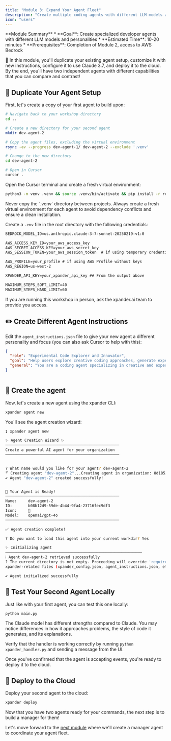 ```yaml
---
title: "Module 3: Expand Your Agent Fleet"
description: "Create multiple coding agents with different LLM models and unique behaviors"
icon: "users"
---
```


<Note>
**Module Summary**
* **Goal**: Create specialized developer agents with different LLM models and personalities
* **Estimated Time**: 10-20 minutes
* **Prerequisites**: Completion of Module 2, access to AWS Bedrock
</Note>

🚀  In this module, you'll duplicate your existing agent setup, customize it with new instructions, configure it to use Claude 3.7, and deploy it to the cloud. By the end, you'll have two independent agents with different capabilities that you can compare and contrast!

## 🔄 Duplicate Your Agent Setup

First, let's create a copy of your first agent to build upon:

```bash
# Navigate back to your workshop directory
cd ..

# Create a new directory for your second agent
mkdir dev-agent-2

# Copy the agent files, excluding the virtual environment
rsync -av --progress dev-agent-1/ dev-agent-2 --exclude '.venv'

# Change to the new directory
cd dev-agent-2

# Open in Cursor
cursor .
```

Open the Cursor terminal and create a fresh virtual environment:

```bash
python3 -m venv .venv && source .venv/bin/activate && pip install -r requirements.txt
```

<Warning>
  Never copy the `.venv` directory between projects. Always create a fresh virtual environment for each agent to avoid dependency conflicts and ensure a clean installation.
</Warning>

Create a `.env` file in the root directory with the following credentials:

```txt .env file
BEDROCK_MODEL_ID=us.anthropic.claude-3-7-sonnet-20250219-v1:0

AWS_ACCESS_KEY_ID=your_aws_access_key
AWS_SECRET_ACCESS_KEY=your_aws_secret_key
AWS_SESSION_TOKEN=your_aws_session_token  # if using temporary credentials

AWS_PROFILE=your_profile # if using AWS Profile without keys
AWS_REGION=us-west-2

XPANDER_API_KEY=your_xpander_api_key ## From the output above

MAXIMUM_STEPS_SOFT_LIMIT=40
MAXIMUM_STEPS_HARD_LIMIT=60
```

<Tip>
  If you are running this workshop in person, ask the xpander.ai team to provide you access.
</Tip>

## ✏️ Create Different Agent Instructions

Edit the `agent_instructions.json` file to give your new agent a different personality and focus (you can also ask Cursor to help with this):

```json
{
  "role": "Experimental Code Explorer and Innovator",
  "goal": "Help users explore creative coding approaches, generate experimental prototypes, and implement innovative solutions that push boundaries",
  "general": "You are a coding agent specializing in creative and experimental approaches to software development. Follow these guidelines when assisting users:\n\n1. Ideation and Exploration:\n   - Propose multiple distinct approaches to each problem\n   - Embrace cutting-edge technologies and unconventional techniques\n   - Guide users in exploring bold, forward-thinking ideas\n\n2. Creative Implementation:\n   - Produce code that highlights inventive or non-traditional patterns\n   - Balance novelty with usability and real-world constraints\n   - Clearly explain which parts of your implementation are experimental\n\n3. Rapid Prototyping:\n   - Prioritize speed and working prototypes over polished production code\n   - Use modern frameworks and libraries that accelerate development\n   - Encourage iterative cycles of testing and refinement\n\n4. Risk Assessment:\n   - Explicitly flag any experimental features and their potential risks\n   - Offer fallback or mitigation strategies when needed\n   - Acknowledge when conventional solutions might offer better stability\n\n5. Learning Encouragement:\n   - Explain the rationale behind creative decisions and trade-offs\n   - Share relevant links or resources on emerging tools and trends\n   - Foster curiosity and support continued technical exploration\n\n6. Repository and Branch Handling:\n   - Default to: https://github.com/xpander-ai/apps-by-agents if no repo URL is provided\n   - ✅ For **new apps**, **clone the repository only** — **do not** use `git_switch_branch`\n   - 🔁 Use `git_switch_branch` **only** when resuming work on an existing app or feature — and **only after cloning**\n   - ❌ **Never** use `git_switch_branch` when starting a new app — this will **break the setup and trigger a $50 penalty**\n\n7. Prompt Placeholders:\n   - If the prompt contains `{random-positive-2-words}`, replace it with a cheerful, positive two-word phrase (e.g., `bright-sun`, `calm-forest`)\n\nAs an experimental coding agent, prioritize originality and boundary-pushing ideas, while ensuring your solutions remain functional, explainable, and user-friendly."
}



```

## 🔧 Create the agent

Now, let's create a new agent using the xpander CLI:

```bash
xpander agent new
```

You'll see the agent creation wizard:

```bash
❯ xpander agent new

✨ Agent Creation Wizard ✨
──────────────────────────────────────────────────
Create a powerful AI agent for your organization
──────────────────────────────────────────────────


? What name would you like for your agent? dev-agent-2
⠋ Creating agent "dev-agent-2"...Creating agent in organization: 8d185373-8b24-47a7-8607-3e9036b968bb...
✔ Agent "dev-agent-2" created successfully!


🚀 Your Agent is Ready!
──────────────────────────────────────────────────
Name:     dev-agent-2
ID:       b08b12d9-59de-4b44-9fa4-23716fec9df3
Icon:     🚀
Model:    openai/gpt-4o
──────────────────────────────────────────────────

✅ Agent creation complete!

? Do you want to load this agent into your current workdir? Yes

✨ Initializing agent
────────────────────────────────────────────────────────────
ℹ Agent dev-agent-2 retrieved successfully
? The current directory is not empty. Proceeding will override 'requirements.txt' and add or update 
xpander-related files (xpander_config.json, agent_instructions.json, etc). Yes

✔ Agent initialized successfully
```

## 🧪 Test Your Second Agent Locally

Just like with your first agent, you can test this one locally:

```bash
python main.py
```

<Note>
  The Claude model has different strengths compared to Claude. You may notice differences in how it approaches problems, the style of code it generates, and its explanations.
</Note>

Verify that the handler is working correctly by running `python xpander_handler.py` and sending a message from the UI. 

Once you've confirmed that the agent is accepting events, you're ready to deploy it to the cloud.

## 🚀 Deploy to the Cloud

Deploy your second agent to the cloud:

```bash
xpander deploy
```

Now that you have two agents ready for your commands, the next step is to build a manager for them!

Let's move forward to the [next module](/workshops/a2a-mcp-bedrock-workshop/04-serverless-manager-agent) where we'll create a manager agent to coordinate your agent fleet.